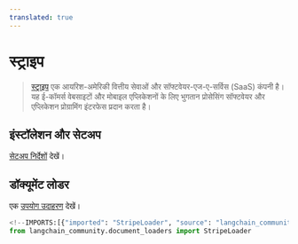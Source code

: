 ```yaml
---
translated: true
---
```


# स्ट्राइप

>[स्ट्राइप](https://stripe.com/en-ca) एक आयरिश-अमेरिकी वित्तीय सेवाओं और सॉफ्टवेयर-एज-ए-सर्विस (SaaS) कंपनी है। यह ई-कॉमर्स वेबसाइटों और मोबाइल एप्लिकेशनों के लिए भुगतान प्रोसेसिंग सॉफ्टवेयर और एप्लिकेशन प्रोग्रामिंग इंटरफेस प्रदान करता है।

## इंस्टॉलेशन और सेटअप

[सेटअप निर्देशों](/docs/integrations/document_loaders/stripe) देखें।

## डॉक्यूमेंट लोडर

एक [उपयोग उदाहरण](/docs/integrations/document_loaders/stripe) देखें।

```python
<!--IMPORTS:[{"imported": "StripeLoader", "source": "langchain_community.document_loaders", "docs": "https://api.python.langchain.com/en/latest/document_loaders/langchain_community.document_loaders.stripe.StripeLoader.html", "title": "Stripe"}]-->
from langchain_community.document_loaders import StripeLoader
```
